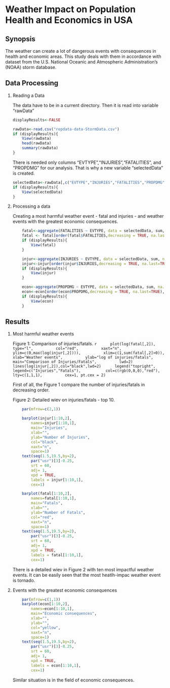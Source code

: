 Weather Impact on Population Health and Economics in USA
=======================================================

## Synopsis

The weather can create a lot of dangerous events with consequences in health and economic areas. This study 
deals with them in accordance with dataset from the U.S. National Oceanic and Atmospheric Administration's (NOAA) storm database.  

## Data Processing

1. Reading a Data

    The data have to be in a current directory. Then it is read into variable "rawData"

    ```r
    displayResults<-FALSE
    
    rawData<-read.csv("repdata-data-StormData.csv")
    if (displayResults){
        View(rawData)
        head(rawData)
        summary(rawData)    
    }

    ```
    
    There is needed only columns "EVTYPE","INJURIES","FATALITIES", and "PROPDMG" for our analysis. That is
    why a new variable "selectedData" is created.
    
    ```r
    selectedData<-rawData[,c("EVTYPE","INJURIES","FATALITIES","PROPDMG")]    
    if (displayResults){
        View(selectedData)
    }
    ```

2. Processing a data    
    
    Creating a most harmful weather event - fatal and injuries - and weather events with the greatest
    economic consequences.
    
    ```r
        fatal<-aggregate(FATALITIES ~ EVTYPE, data = selectedData, sum, na.rm = TRUE)
        fatal <- fatal[order(fatal$FATALITIES,decreasing = TRUE, na.last=TRUE) , ]
        if (displayResults){
            View(fatal)
        }
        
        injur<-aggregate(INJURIES ~ EVTYPE, data = selectedData, sum, na.rm = TRUE) 
        injur<-injur[order(injur$INJURIES,decreasing = TRUE, na.last=TRUE), ]
        if (displayResults){
            View(injur)
        }

        econ<-aggregate(PROPDMG ~ EVTYPE, data = selectedData, sum, na.rm = TRUE) 
        econ<-econ[order(econ$PROPDMG,decreasing = TRUE, na.last=TRUE), ]
        if (displayResults){
            View(econ)
        }
    ```

## Results

1. Most harmful weather events
      
    Figure 1: Comparison of injuries/fatals.
    ```r
        plot(log(fatal[,2]),
            type="l",
            col="red",
            xaxt="n",
            ylim=c(0,max(log(injur[,2]))),
            xlim=c(1,sum(fatal[,2]>0)),
            xlab="Weather events",
            ylab="log of injuries/fatals",
            main="Comparison of Injuries/Fatals",
            lwd=2)
        lines(log(injur[,2]),col="black",lwd=2)
        legend("topright",
            legend=c("Injuries","Fatals"), 
            col=c(rgb(0,0,0),"red"),  
            lty=c(1,1,1),
            cex=1, pt.cex = 2)           
    ```
    
    First of all, the Figure 1 compare the number of injuries/fatals in decreasing order. 
    
    Figure 2: Detailed wiev on injuries/fatals - top 10.
    
    
    ```r
        par(mfrow=c(2,1))
        
        barplot(injur[1:10,2],
            names=injur[1:10,1],
            main="Injuries",
            xlab="",
            ylab="Number of Injuries",
            col="black",
            xaxt="n",
            space=1)
        text(seq(1.5,19.5,by=2), 
            par("usr")[3]-0.25,
            srt = 60, 
            adj= 1, 
            xpd = TRUE,
            labels = injur[1:10,1], 
            cex=1)        
        
        barplot(fatal[1:10,2],
            names=fatal[1:10,1],
            main="Fatals",
            xlab="",
            ylab="Number of Fatals",
            col="red",
            xaxt="n",
            space=1)
        text(seq(1.5,19.5,by=2), 
            par("usr")[3]-0.25,
            srt = 60, 
            adj= 1, 
            xpd = TRUE,
            labels = fatal[1:10,1], 
            cex=1)
        
    ```
    
    There is a detailed wiev in Figure 2 with ten most impactful weather events. It can be easily seen that
    the most heatlh-impac weather event is tornado.
    
2. Events with the greatest economic consequences

    ```r
        par(mfrow=c(1,1))
        barplot(econ[1:10,2],
            names=econ[1:10,1],
            main="Economic consequences",
            xlab="",
            ylab="",
            col="yellow",
            xaxt="n",
            space=1)
        text(seq(1.5,19.5,by=2), 
            par("usr")[3]-0.25,
            srt = 60, 
            adj= 1, 
            xpd = TRUE,
            labels = econ[1:10,1], 
            cex=1)
    ```
    
    Similar situation is in the field of economic consequences.

